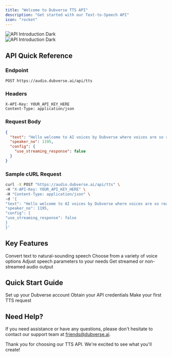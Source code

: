 ```yaml
---
title: "Welcome to Dubverse TTS API"
description: "Get started with our Text-to-Speech API"
icon: "rocket"
---
```


<div className="bg-[#0F1117] p-4 rounded-lg">
  <img
  className="block dark:hidden"
  src="/images/two_models.svg"
  alt="API Introduction Dark"
  />
</div>
<img
  className="hidden dark:block"
  src="/images/two_models.svg"
  alt="API Introduction Dark"
/>

## API Quick Reference

### Endpoint

```
POST https://audio.dubverse.ai/api/tts
```

### Headers

```
X-API-Key: YOUR_API_KEY_HERE
Content-Type: application/json
```

### Request Body

```json
{
  "text": "Hello welcome to AI voices by Dubverse where voices are so real, you won't know it's AI!",
  "speaker_no": 1195,
  "config": {
    "use_streaming_response": false
  }
}
```

### Sample cURL Request

```bash
curl -X POST "https://audio.dubverse.ai/api/tts" \
-H "X-API-Key: YOUR_API_KEY_HERE" \
-H "Content-Type: application/json" \
-d '{
"text": "Hello welcome to AI voices by Dubverse where voices are so real, you won't know it's AI!",
"speaker_no": 1195,
"config": {
"use_streaming_response": false
}
}'
```

## Key Features

<CardGroup cols={2}>
  <Card title="High-quality TTS" icon="waveform-lines">
    Convert text to natural-sounding speech
  </Card>
  <Card title="Multiple Speakers" icon="users">
    Choose from a variety of voice options
  </Card>
  <Card title="Customizable Parameters" icon="sliders">
    Adjust speech parameters to your needs
  </Card>
  <Card title="Streaming Support" icon="tower-broadcast">
    Get streamed or non-streamed audio output
  </Card>
</CardGroup>

## Quick Start Guide

<CardGroup cols={3}>
  <Card title="Create Account" icon="user-plus" href="/account-creation">
    Set up your Dubverse account
  </Card>
  <Card title="Get API Key" icon="key" href="/api-key">
    Obtain your API credentials
  </Card>
  <Card title="First API Call" icon="code" href="/first-call">
    Make your first TTS request
  </Card>
</CardGroup>

## Need Help?

If you need assistance or have any questions, please don't hesitate to contact our support team at friends@dubverse.ai.

Thank you for choosing our TTS API. We're excited to see what you'll create!
